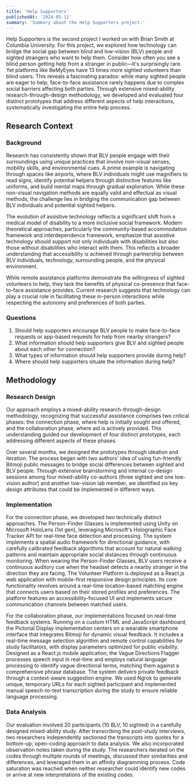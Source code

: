 ```yaml
---
title: 'Help Supporters'
publishedAt: '2024-05-11'
summary: 'Summary about the Help Supporters project.'
---
```


Help Supporters is the second project I worked on with Brian Smith at Columbia University. For this project, we explored how technology can bridge the social gap between blind and low-vision (BLV) people and sighted strangers who want to help them. Consider how often you see a blind person getting help from a stranger in public—it's surprisingly rare. Yet platforms like BeMyEyes have 13 times more sighted volunteers than blind users. This reveals a fascinating paradox: while many sighted people are eager to help, face-to-face assistance rarely happens due to complex social barriers affecting both parties. Through extensive mixed-ability research-through-design methodology, we developed and evaluated four distinct prototypes that address different aspects of help interactions, systematically investigating the entire help process.

## Research Context

### Background

Research has consistently shown that BLV people engage with their surroundings using unique practices that involve non-visual senses, mobility skills, and environmental cues. A prime example is navigating through spaces like airports, where BLV individuals might use magnifiers to read signs, identify potential helpers through distinctive features like uniforms, and build mental maps through gradual exploration. While these non-visual navigation methods are equally valid and effectual as visual methods, the challenge lies in bridging the communication gap between BLV individuals and potential sighted helpers.

The evolution of assistive technology reflects a significant shift from a medical model of disability to a more inclusive social framework. Modern theoretical approaches, particularly the community-based accommodation framework and interdependence framework, emphasize that assistive technology should support not only individuals with disabilities but also those without disabilities who interact with them. This reflects a broader understanding that accessibility is achieved through partnership between BLV individuals, technology, surrounding people, and the physical environment.

While remote assistance platforms demonstrate the willingness of sighted volunteers to help, they lack the benefits of physical co-presence that face-to-face assistance provides. Current research suggests that technology can play a crucial role in facilitating these in-person interactions while respecting the autonomy and preferences of both parties.

### Questions

1. Should help supporters encourage BLV people to make face-to-face requests or app-based requests for help from nearby strangers?
2. What information should help supporters give BLV and sighted people about each other for connection?
3. What types of information should help supporters provide during help?
4. Where should help supporters situate the information during help?

## Methodology

### Research Design

Our approach employs a mixed-ability research-through-design methodology, recognizing that successful assistance comprises two critical phases: the connection phase, where help is initially sought and offered, and the collaboration phase, where aid is actively provided. This understanding guided our development of four distinct prototypes, each addressing different aspects of these phases.

Over several months, we designed the prototypes through ideation and iteration. The process began with two authors' idea of using fun-friendly Bitmoji public messages to bridge social differences between sighted and BLV people. Through extensive brainstorming and internal co-design sessions among four mixed-ability co-authors (three sighted and one low-vision author) and another low-vision lab member, we identified six key design attributes that could be implemented in different ways.

### Implementation

For the connection phase, we developed two technically distinct approaches. The Person-Finder Glasses is implemented using Unity on Microsoft HoloLens (1st gen), leveraging Microsoft's Holographic Face Tracker API for real-time face detection and processing. The system implements a spatial audio framework for directional guidance, with carefully calibrated feedback algorithms that account for natural walking patterns and maintain appropriate social distances through continuous monitoring. When wearing the Person-Finder Glasses, BLV users receive a continuous auditory cue when the headset detects a nearby stranger in the direction they are facing. The Volunteer Platform is deployed as a React.js web application with mobile-first responsive design principles. Its core functionality revolves around a real-time location-based matching engine that connects users based on their stored profiles and preferences. The platform features an accessibility-focused UI and implements secure communication channels between matched users.

For the collaboration phase, our implementations focused on real-time feedback systems. Running on a custom HTML and JavaScript dashboard, the Pictorial Display implementation centers on a wearable smartphone interface that integrates Bitmoji for dynamic visual feedback. It includes a real-time message selection algorithm and remote control capabilities for study facilitators, with display parameters optimized for public visibility. Designed as a React.js mobile application, the Vague Directions Flagger processes speech input in real-time and employs natural language processing to identify vague directional terms, matching them against a comprehensive phrase database. The system delivers private feedback through a context-aware suggestion engine. We used Ngrok to generate unique, temporary URLs for each sighted participant and implemented manual speech-to-text transcription during the study to ensure reliable language processing.

### Data Analysis

Our evaluation involved 20 participants (10 BLV, 10 sighted) in a carefully designed mixed-ability study. After transcribing the post-study interviews, two researchers independently sectioned the transcripts into quotes for a bottom-up, open-coding approach to data analysis. We also incorporated observation notes taken during the study. The researchers iterated on the codes through multiple rounds of meetings, discussed their similarities and differences, and leveraged them in an affinity diagramming process. Code saturation was reached when neither researcher could identify new codes or arrive at new interpretations of the existing codes.

